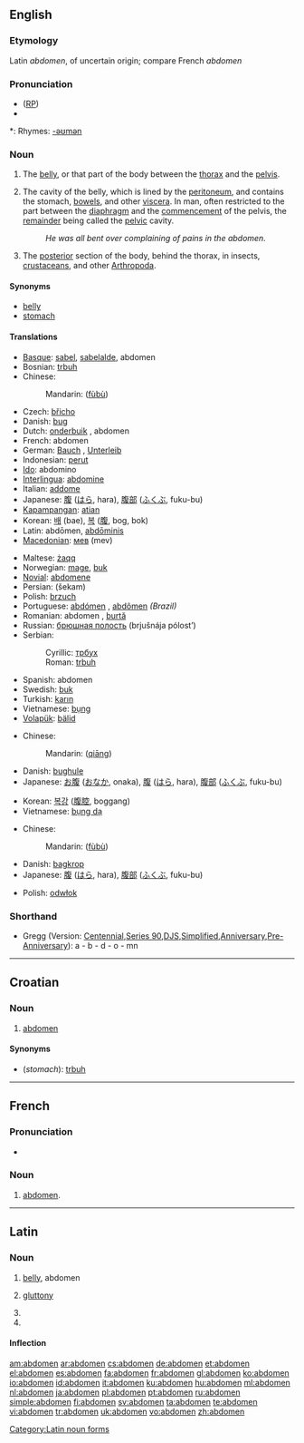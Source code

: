 {{wikisource1911Enc|Abdomen}}
==English==

===Etymology===
Latin ''abdomen'', of uncertain origin; compare French ''abdomen''

===Pronunciation===
* ([[RP]]) {{IPA| /ˈæbdəmən/}}
* {{audio|en-us-abdomen.ogg|Audio (US)}}

*: Rhymes: [[Rhymes:English:-əʊmən|-əʊmən]]

===Noun===
{{en-noun}}

# {{anatomy}} The [[belly]], or that part of the body between the [[thorax]] and the [[pelvis]].
# The cavity of the belly, which is lined by the [[peritoneum]], and contains the stomach, [[bowels]], and other [[viscera]]. In man, often restricted to the part between the [[diaphragm]] and the [[commencement]] of the pelvis, the [[remainder]] being called the [[pelvic]] cavity.
#: ''He was all bent over complaining of pains in the abdomen.''
# {{zoology}} The [[posterior]] section of the body, behind the thorax, in insects, [[crustacean]]s, and other [[Arthropoda]].

====Synonyms====
* [[belly]]
* [[stomach]]

====Translations====
{{trans-top|belly}}
* [[Basque]]: [[sabel]], [[sabelalde]], abdomen
* Bosnian: [[trbuh#Bosnian|trbuh]] {{m}}
* Chinese:
*: Mandarin: {{zh-ts|[[腹]][[部]]|[[腹]][[部]]}} ([[fù]][[bù]])
* Czech: [[břicho]] {{n}}
* Danish: [[bug]] {{c}}
* Dutch: [[onderbuik]] {{m}}, abdomen {{n}}
* French: abdomen {{m}}
* German: [[Bauch]] {{m}}, [[Unterleib]] {{m}}
* Indonesian: [[perut]]
* [[Ido]]: abdomino
* [[Interlingua]]: [[abdomine]]
* Italian: [[addome]] {{m}}
* Japanese: [[腹]] ([[はら]], hara), [[腹部]] ([[ふくぶ]], fuku-bu)
* [[Kapampangan]]: [[atian]]
* Korean: [[배]] (bae), [[복]] ([[腹]], bog, bok)
* Latin: abdōmen, [[abdōminis]]
* [[Macedonian]]: [[мев]] (mev)
{{trans-mid}}
* Maltese: [[żaqq]]
* Norwegian: [[mage#Norwegian|mage]], [[buk#Norwegian|buk]]
* [[Novial]]: [[abdomene]]
* Persian: {{fa-Arab|[[شکم]]}} (šekam)
* Polish: [[brzuch]] {{m}}
* Portuguese: [[abdómen]] {{m}}, [[abdômen]] {{m}} ''(Brazil)''
* Romanian: abdomen {{n}}, [[burtă]] {{f}}
* Russian: [[брюшная полость]] (brjušnája pólost’) {{f}}
* Serbian:
*: Cyrillic: [[трбух#Serbian|трбух]] {{m}}
*: Roman: [[trbuh#Serbian|trbuh]] {{m}}
* Spanish: abdomen {{m}}
* Swedish: [[buk]]
* Turkish: [[karın]]
* Vietnamese: [[bụng]]
* [[Volapük]]: [[bälid]]
{{trans-bottom}}

{{trans-top|cavity}}
* Chinese:
*: Mandarin: {{zh-ts|腔|腔}} ([[qiāng]])
* Danish: [[bughule]] {{c}}
* Japanese: [[お腹]] ([[おなか]], onaka), [[腹]] ([[はら]], hara), [[腹部]] ([[ふくぶ]], fuku-bu)
{{trans-mid}}
* Korean: [[복강]] ([[腹腔]], boggang)
* Vietnamese: [[bụng dạ]]
{{trans-bottom}}

{{trans-top|part of arthopod's body}}
* Chinese:
*: Mandarin: {{zh-ts|[[腹]][[部]]|[[腹]][[部]]}} ([[fù]][[bù]])
* Danish: [[bagkrop]] {{c}}
* Japanese: [[腹]] ([[はら]], hara), [[腹部]] ([[ふくぶ]], fuku-bu)
{{trans-mid}}
* Polish: [[odwłok]] {{m}}
{{trans-bottom}}

===Shorthand===
* Gregg (Version: [http://en.wikipedia.org/wiki/Gregg_Shorthand#Centennial_Gregg_Shorthand Centennial],[http://en.wikipedia.org/wiki/Gregg_Shorthand#Series_90_Gregg_Shorthand  Series 90],[http://en.wikipedia.org/wiki/Gregg_Shorthand#Diamond_Jubilee_Gregg_Shorthand  DJS],[http://en.wikipedia.org/wiki/Gregg_Shorthand#Simplified_Gregg_Shorthand Simplified],[http://en.wikipedia.org/wiki/Gregg_Shorthand#Anniversary_Gregg_Shorthand Anniversary],[http://en.wikipedia.org/wiki/Gregg_Shorthand#Pre-Anniversary_Gregg_Shorthand Pre-Anniversary]): a - b - d - o - mn

----

==Croatian==

===Noun===
{{hr-noun|m}}

# [[#English|abdomen]]

====Synonyms====
* (''stomach''): [[trbuh#Croatian|trbuh]]

----

==French==

===Pronunciation===
* {{IPA|/ab.dɔ.mɛn/}}

===Noun===
{{fr-noun|m}}

# [[#English|abdomen]].

----

==Latin==

===Noun===
{{la-noun|abdōmen|abdominis#Latin|abdōminis|n|third}}

# [[belly]], abdomen
# {{context|by extension of meaning|lang=la}} [[gluttony]]
# {{inflection of|abdomen#Latin|abdōmen|acc|s}}
# {{inflection of|abdomen#Latin|abdōmen|voc|s}}

====Inflection====
{{ladecl3n}}
{{la-decl-3rd-N|abdomen|abdomin|abdōmen|abdōmin}}

[[Category:Latin noun forms]]

[[am:abdomen]]
[[ar:abdomen]]
[[cs:abdomen]]
[[de:abdomen]]
[[et:abdomen]]
[[el:abdomen]]
[[es:abdomen]]
[[fa:abdomen]]
[[fr:abdomen]]
[[gl:abdomen]]
[[ko:abdomen]]
[[io:abdomen]]
[[id:abdomen]]
[[it:abdomen]]
[[ku:abdomen]]
[[hu:abdomen]]
[[ml:abdomen]]
[[nl:abdomen]]
[[ja:abdomen]]
[[pl:abdomen]]
[[pt:abdomen]]
[[ru:abdomen]]
[[simple:abdomen]]
[[fi:abdomen]]
[[sv:abdomen]]
[[ta:abdomen]]
[[te:abdomen]]
[[vi:abdomen]]
[[tr:abdomen]]
[[uk:abdomen]]
[[vo:abdomen]]
[[zh:abdomen]]